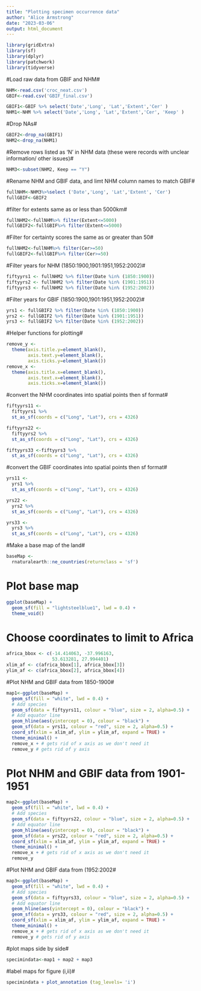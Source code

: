 ```yaml
---
title: "Plotting specimen occurrence data"
author: "Alice Armstrong"
date: "2023-03-06"
output: html_document
---
```

```r
library(gridExtra)
library(sf)
library(dplyr)
library(patchwork)
library(tidyverse)

```


#Load raw data from GBIF and NHM#
```r
NHM<-read.csv('croc_neat.csv')
GBIF<-read.csv('GBIF_final.csv')
```

```r
GBIF1<-GBIF %>% select('Date','Long', 'Lat','Extent','Cer' )
NHM1<-NHM %>% select('Date','Long', 'Lat','Extent','Cer', 'Keep' )
```

#Drop NAs#
```r
GBIF2<-drop_na(GBIF1)
NHM2<-drop_na(NHM1)
```

#Remove rows listed as ‘N’ in NHM data (these were records with unclear information/ other issues)#
```r
NHM3<-subset(NHM2, Keep == "Y")
```

#Rename NHM and GBIF data, and limt NHM column names to match GBIF#
```r
fullNHM<-NHM3%>%select ('Date','Long', 'Lat','Extent', 'Cer')
fullGBIF<-GBIF2
```

#filter for extents same as or less than 5000km#
```r
fullNHM2<-fullNHM%>% filter(Extent<=5000)
fullGBIF2<-fullGBIF%>% filter(Extent<=5000)
```

#Filter for certainty scores the same as or greater than 50#
```r
fullNHM2<-fullNHM%>% filter(Cer>=50)
fullGBIF2<-fullGBIF%>% filter(Cer>=50)
```

#Filter years for NHM (1850:1900,1901:1951,1952:2002)#
```r
fiftyyrs1 <- fullNHM2 %>% filter(Date %in% (1850:1900))
fiftyyrs2 <- fullNHM2 %>% filter(Date %in% (1901:1951))
fiftyyrs3 <- fullNHM2 %>% filter(Date %in% (1952:2002))
```

#Filter years for GBIF (1850:1900,1901:1951,1952:2002)#
```r
yrs1 <- fullGBIF2 %>% filter(Date %in% (1850:1900))
yrs2 <- fullGBIF2 %>% filter(Date %in% (1901:1951))
yrs3 <- fullGBIF2 %>% filter(Date %in% (1952:2002))
```

#Helper functions for plotting#
```r
remove_y <-
  theme(axis.title.y=element_blank(),
        axis.text.y=element_blank(),
        axis.ticks.y=element_blank())
remove_x <-
  theme(axis.title.x=element_blank(),
        axis.text.x=element_blank(),
        axis.ticks.x=element_blank())
```

#convert the NHM coordinates into spatial points then sf format#
```r

fiftyyrs11 <-
  fiftyyrs1 %>%
  st_as_sf(coords = c("Long", "Lat"), crs = 4326)

fiftyyrs22 <-
  fiftyyrs2 %>%
  st_as_sf(coords = c("Long", "Lat"), crs = 4326)

fiftyyrs33 <-fiftyyrs3 %>%
  st_as_sf(coords = c("Long", "Lat"), crs = 4326)

```

#convert the GBIF coordinates into spatial points then sf format#
```r
yrs11 <-
  yrs1 %>%
  st_as_sf(coords = c("Long", "Lat"), crs = 4326)

yrs22 <-
  yrs2 %>%
  st_as_sf(coords = c("Long", "Lat"), crs = 4326)

yrs33 <-
  yrs3 %>%
  st_as_sf(coords = c("Long", "Lat"), crs = 4326)
```

#Make a base map of the land#
```r
baseMap <-
  rnaturalearth::ne_countries(returnclass = 'sf')
```

# Plot base map#
```r
ggplot(baseMap) +
  geom_sf(fill = "lightsteelblue1", lwd = 0.4) +
  theme_void()
```

# Choose coordinates to limit to Africa#
```r
africa_bbox <- c(-14.414063, -37.996163,
                 53.613281, 27.994401)
xlim_af <- c(africa_bbox[1], africa_bbox[3])
ylim_af <- c(africa_bbox[2], africa_bbox[4])
```

#Plot NHM and GBIF data from 1850-1900#
```r
map1<-ggplot(baseMap) +
  geom_sf(fill = "white", lwd = 0.4) +
  # Add species
  geom_sf(data = fiftyyrs11, colour = "blue", size = 2, alpha=0.5) +
  # Add equator line
  geom_hline(aes(yintercept = 0), colour = "black") +
  geom_sf(data = yrs11, colour = "red", size = 2, alpha=0.5) +
  coord_sf(xlim = xlim_af, ylim = ylim_af, expand = TRUE) +
  theme_minimal() +
  remove_x + # gets rid of x axis as we don't need it
  remove_y # gets rid of y axis

```

# Plot NHM and GBIF data from 1901-1951#
```r
map2<-ggplot(baseMap) +
  geom_sf(fill = "white", lwd = 0.4) +
  # Add species
  geom_sf(data = fiftyyrs22, colour = "blue", size = 2, alpha=0.5) +
  # Add equator line
  geom_hline(aes(yintercept = 0), colour = "black") +
  geom_sf(data = yrs22, colour = "red", size = 2, alpha=0.5) +
  coord_sf(xlim = xlim_af, ylim = ylim_af, expand = TRUE) +
  theme_minimal() +
  remove_x + # gets rid of x axis as we don't need it
  remove_y 
```

#Plot NHM and GBIF data from (1952:2002#
```r
map3<-ggplot(baseMap) +
  geom_sf(fill = "white", lwd = 0.4) +
  # Add species
  geom_sf(data = fiftyyrs33, colour = "blue", size = 2, alpha=0.5) +
  # Add equator line
  geom_hline(aes(yintercept = 0), colour = "black") +
  geom_sf(data = yrs33, colour = "red", size = 2, alpha=0.5) +
  coord_sf(xlim = xlim_af, ylim = ylim_af, expand = TRUE) +
  theme_minimal() +
  remove_x + # gets rid of x axis as we don't need it
  remove_y # gets rid of y axis

```


#plot maps side by side#
```r
specimindata<-map1 + map2 + map3
```

#label maps for figure (i,ii)#
```r
specimindata + plot_annotation (tag_levels= 'i')
```